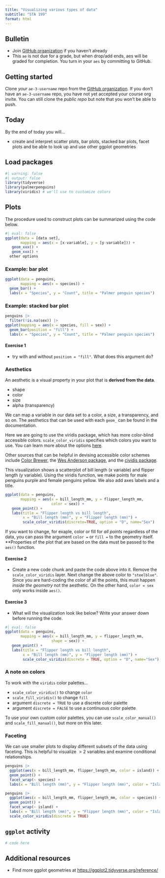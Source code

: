 ```yaml
---
title: "Visualizing various types of data"
subtitle: "STA 199"
format: html
---
```


## Bulletin

-   Join [GitHub organization](https://github.com/sta199-sp23-1) if you haven't already
-   This `ae` is not due for a grade, but when drop/add ends, aes will be graded for completion. You turn in your `aes` by committing to GitHub.

## Getting started

Clone *your* `ae-3-username` repo from the [GitHub organization](https://github.com/sta199-sp23-1/).
If you don't have an `ae-3-username` repo, you have not yet accepted your course org invite.
You can still clone the *public repo* but note that you won't be able to push.

## Today

By the end of today you will...

- create and interpret scatter plots, bar plots, stacked bar plots, facet plots and be able to look up and use other ggplot geometries

## Load packages

```r
#| warning: false
#| output: false
library(tidyverse)
library(palmerpenguins)
library(viridis) # we'll use to customize colors
```


## Plots

The procedure used to construct plots can be summarized using the code below.

```r
#| eval: false
ggplot(data = [data set], 
       mapping = aes(x = [x-variable], y = [y-variable])) +
   geom_xxx() +
   geom_xxx() + 
  other options
```

### Example: bar plot

```r
ggplot(data = penguins, 
       mapping = aes(x = species)) +
  geom_bar() +
  labs(x = "Species", y = "Count", title = "Palmer penguin species")
```

### Example: stacked bar plot

```r
penguins |>
  filter(!is.na(sex)) |>
ggplot(mapping = aes(x = species, fill = sex)) +
  geom_bar(position = "fill") +
  labs(x = "Species", y = "Count", title = "Palmer penguin species")
```


#### Exercise 1 

- try with and without `position = "fill"`. What does this argument do?

### Aesthetics

An aesthetic is a visual property in your plot that is **derived from the data**.

- shape
- color
- size
- alpha (transparency)

We can map a variable in our data set to a color, a size, a transparency, and so on. The aesthetics that can be used with each `geom_` can be found in the documentation.

Here we are going to use the viridis package, which has more color-blind accessible colors. `scale_color_viridis` specifies which colors you want to use. You can learn more about the options [here](https://www.rdocumentation.org/packages/viridis/versions/0.5.1/topics/scale_color_viridis).

Other sources that can be helpful in devising accessible color schemes include [Color Brewer](https://colorbrewer2.org/#type=sequential&scheme=BuGn&n=3), the [Wes Anderson package](https://github.com/karthik/wesanderson), and the [cividis package](https://github.com/marcosci/cividis).

This visualization shows a scatterplot of bill length (x variable) and flipper length (y variable). Using the viridis function, we make points for male penguins purple and female penguins yellow. We also add axes labels and a title.

```r
ggplot(data = penguins, 
       mapping = aes(x = bill_length_mm, y = flipper_length_mm,
                     color = sex)) + 
   geom_point() + 
   labs(title = "Flipper length vs bill length",
        x = "Bill length (mm)", y = "Flipper length (mm)") + 
        scale_color_viridis(discrete=TRUE, option = "D", name="Sex")
```

If you want to change, for exaple, color or fill for *all points* regardless of the data, you can pass the argument `color = ` or `fill = ` to the geometry itself. **Properties of the plot that are based on the data must be passed to the `aes()` function.

#### Exercise 2

- Create a new code chunk and paste the code above into it. Remove the `scale_color_viridis` layer. Next change the above color to `"steelblue"`. Since you are hard-coding the color of all the points, this must happen *inside the geometry* not the aesthetic. On the other hand, `color = sex` only works inside `aes()`. 

#### Exercise 3

- What will the visualization look like below? Write your answer 
down before running the code.

```r
#| eval: false
ggplot(data = penguins, 
       mapping = aes(x = bill_length_mm, y = flipper_length_mm,
                     shape = sex)) + 
   geom_point() + 
   labs(title = "Flipper length vs bill length",
        x = "Bill length (mm)", y = "Flipper length (mm)") + 
        scale_color_viridis(discrete = TRUE, option = "D", name="Sex")
```


### A note on colors

To work with the `viridis` color palettes...

- `scale_color_viridis()` to change `color`
- `scale_fill_viridis()` to change `fill`
- argument `discrete = TRUE` to use a discrete color palette
- argument `discrete = FALSE` to use a continuous color palette

To use your own custom color palettes, you can use `scale_color_manual()` and `scale_fill_manual()`, but more on this later.

### Faceting

We can use smaller plots to display different subsets of the data using faceting. This is helpful to visualize $>2$ variables and examine conditional relationships.

```r
penguins |>
  ggplot(aes(x = bill_length_mm, flipper_length_mm, color = island)) +
  geom_point() +
  facet_wrap(~ species) +
  labs(x = "Bill length (mm)", y = "Flipper length (mm)", color = "Island")
```

```r
penguins |>
  ggplot(aes(x = bill_length_mm, flipper_length_mm, color = species)) +
  geom_point() +
  facet_wrap(~ island) +
  labs(x = "Bill length (mm)", y = "Flipper length (mm)", color = "Island") +
  scale_color_viridis(discrete = TRUE)
```

## `ggplot` activity

```r
# code here
```

## Additional resources

- Find more ggplot geometries at [https://ggplot2.tidyverse.org/reference/](https://ggplot2.tidyverse.org/reference/)


